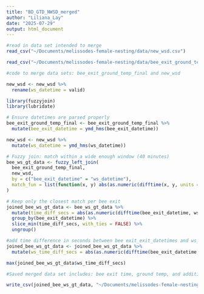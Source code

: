 ```yaml
---
title: "BD_GTD_NWSD_merged"
author: "Liliana_Lay"
date: "2025-07-29"
output: html_document
---
```


```r

#read in data set intended to merge
read_csv("~/Documents/melissodes-female-nesting/data/new_wsd.csv")

read_csv("~/Documents/melissodes-female-nesting/data/bee_exit_ground_temp_final.csv")

```

```r
#code to merge data sets: bee_exit_ground_temp_final and new_wsd 

new_wsd <- new_wsd %>% 
  rename(ws_datetime = valid)

library(fuzzyjoin)
library(lubridate)

# Ensure datetimes are parsed properly
bee_exit_ground_temp_final <- bee_exit_ground_temp_final %>%
  mutate(bee_exit_datetime = ymd_hms(bee_exit_datetime))

new_wsd <- new_wsd %>%
  mutate(ws_datetime = ymd_hms(ws_datetime))

# Fuzzy join: match within a wide enough window (40 minutes)
bee_ws_gt_data <- fuzzy_left_join(
  bee_exit_ground_temp_final,
  new_wsd,
  by = c("bee_exit_datetime" = "ws_datetime"),
  match_fun = list(function(x, y) abs(as.numeric(difftime(x, y, units = "secs"))) <= 2400)
)

# Keep only the closest match per bee exit
joined_bee_ws_gt_data <- bee_ws_gt_data %>%
  mutate(time_diff_secs = abs(as.numeric(difftime(bee_exit_datetime, ws_datetime, units = "secs")))) %>%
  group_by(bee_exit_datetime) %>%
  slice_min(time_diff_secs, with_ties = FALSE) %>%
  ungroup()

#add time difference in seconds between bee exit_exit_datetimes and ws_datetimes
joined_bee_ws_gt_data <- joined_bee_ws_gt_data %>%
  mutate(ws_time_diff_secs = abs(as.numeric(difftime(bee_exit_datetime, ws_datetime, units = "secs"))))

max(joined_bee_ws_gt_data$ws_time_diff_secs)

```

```r
#Saved merged data set includes: bee exit time, ground temp, and additional weather station data

write_csv(joined_bee_ws_gt_data, "~/Documents/melissodes-female-nesting/data/joined_bee_ws_gt_data.csv")


```

